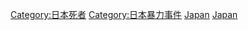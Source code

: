 [[Category:日本死者|Category:日本死者]]
[[Category:日本暴力事件|Category:日本暴力事件]]
[[Category:各國暴力致死案|Japan]]
[[Category:亞洲暴力致死案|Japan]]